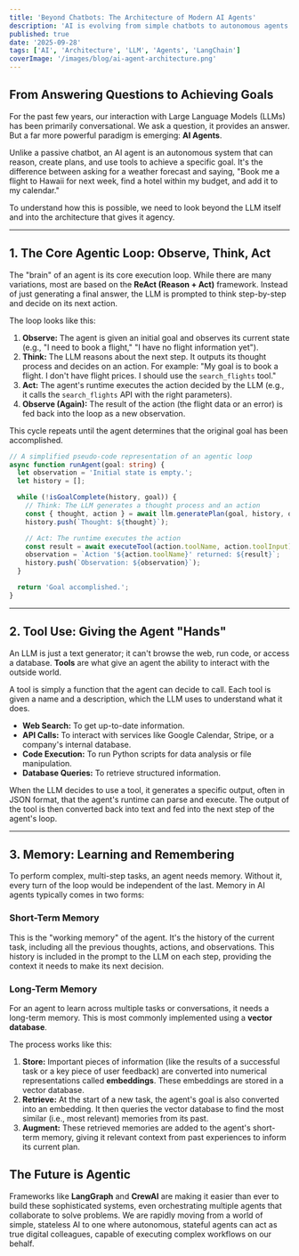 ```yaml
---
title: 'Beyond Chatbots: The Architecture of Modern AI Agents'
description: 'AI is evolving from simple chatbots to autonomous agents that can reason, plan, and execute complex tasks. This deep dive explores the core architectural patterns—like the ReAct loop, tool use, and memory—that power this new generation of AI.'
published: true
date: '2025-09-28'
tags: ['AI', 'Architecture', 'LLM', 'Agents', 'LangChain']
coverImage: '/images/blog/ai-agent-architecture.png'
---
```


## From Answering Questions to Achieving Goals

For the past few years, our interaction with Large Language Models (LLMs) has been primarily conversational. We ask a question, it provides an answer. But a far more powerful paradigm is emerging: **AI Agents**.

Unlike a passive chatbot, an AI agent is an autonomous system that can reason, create plans, and use tools to achieve a specific goal. It's the difference between asking for a weather forecast and saying, "Book me a flight to Hawaii for next week, find a hotel within my budget, and add it to my calendar."

To understand how this is possible, we need to look beyond the LLM itself and into the architecture that gives it agency.

---

## 1. The Core Agentic Loop: Observe, Think, Act

The "brain" of an agent is its core execution loop. While there are many variations, most are based on the **ReAct (Reason + Act)** framework. Instead of just generating a final answer, the LLM is prompted to think step-by-step and decide on its next action.

The loop looks like this:

1.  **Observe:** The agent is given an initial goal and observes its current state (e.g., "I need to book a flight," "I have no flight information yet").
2.  **Think:** The LLM reasons about the next step. It outputs its thought process and decides on an action. For example: "My goal is to book a flight. I don't have flight prices. I should use the `search_flights` tool."
3.  **Act:** The agent's runtime executes the action decided by the LLM (e.g., it calls the `search_flights` API with the right parameters).
4.  **Observe (Again):** The result of the action (the flight data or an error) is fed back into the loop as a new observation.

This cycle repeats until the agent determines that the original goal has been accomplished.

```typescript
// A simplified pseudo-code representation of an agentic loop
async function runAgent(goal: string) {
  let observation = 'Initial state is empty.';
  let history = [];

  while (!isGoalComplete(history, goal)) {
    // Think: The LLM generates a thought process and an action
    const { thought, action } = await llm.generatePlan(goal, history, observation);
    history.push(`Thought: ${thought}`);

    // Act: The runtime executes the action
    const result = await executeTool(action.toolName, action.toolInput);
    observation = `Action '${action.toolName}' returned: ${result}`;
    history.push(`Observation: ${observation}`);
  }

  return 'Goal accomplished.';
}
```

---

## 2. Tool Use: Giving the Agent "Hands"

An LLM is just a text generator; it can't browse the web, run code, or access a database. **Tools** are what give an agent the ability to interact with the outside world.

A tool is simply a function that the agent can decide to call. Each tool is given a name and a description, which the LLM uses to understand what it does.

- **Web Search:** To get up-to-date information.
- **API Calls:** To interact with services like Google Calendar, Stripe, or a company's internal database.
- **Code Execution:** To run Python scripts for data analysis or file manipulation.
- **Database Queries:** To retrieve structured information.

When the LLM decides to use a tool, it generates a specific output, often in JSON format, that the agent's runtime can parse and execute. The output of the tool is then converted back into text and fed into the next step of the agent's loop.

---

## 3. Memory: Learning and Remembering

To perform complex, multi-step tasks, an agent needs memory. Without it, every turn of the loop would be independent of the last. Memory in AI agents typically comes in two forms:

### Short-Term Memory

This is the "working memory" of the agent. It's the history of the current task, including all the previous thoughts, actions, and observations. This history is included in the prompt to the LLM on each step, providing the context it needs to make its next decision.

### Long-Term Memory

For an agent to learn across multiple tasks or conversations, it needs a long-term memory. This is most commonly implemented using a **vector database**.

The process works like this:

1.  **Store:** Important pieces of information (like the results of a successful task or a key piece of user feedback) are converted into numerical representations called **embeddings**. These embeddings are stored in a vector database.
2.  **Retrieve:** At the start of a new task, the agent's goal is also converted into an embedding. It then queries the vector database to find the most similar (i.e., most relevant) memories from its past.
3.  **Augment:** These retrieved memories are added to the agent's short-term memory, giving it relevant context from past experiences to inform its current plan.

## The Future is Agentic

Frameworks like **LangGraph** and **CrewAI** are making it easier than ever to build these sophisticated systems, even orchestrating multiple agents that collaborate to solve problems. We are rapidly moving from a world of simple, stateless AI to one where autonomous, stateful agents can act as true digital colleagues, capable of executing complex workflows on our behalf.
